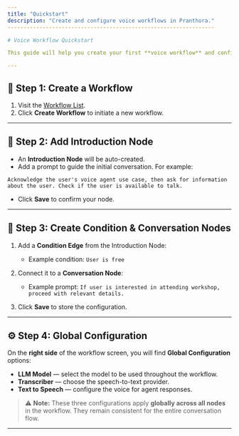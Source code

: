 ```yaml
---
title: "Quickstart"
description: "Create and configure voice workflows in Pranthora."
-----------------------------------------------------------------

# Voice Workflow Quickstart

This guide will help you create your first **voice workflow** and configure it for agent interactions. 🎛️

---
```


## 🧩 Step 1: Create a Workflow

1. Visit the [Workflow List](https://app.pranthora.firstpeak.ai/workflow-list).
2. Click **Create Workflow** to initiate a new workflow.

---

## 📝 Step 2: Add Introduction Node

* An **Introduction Node** will be auto-created.
* Add a prompt to guide the initial conversation. For example:

```text
Acknowledge the user's voice agent use case, then ask for information about the user. Check if the user is available to talk.
```

* Click **Save** to confirm your node.

---

## 🔀 Step 3: Create Condition & Conversation Nodes

1. Add a **Condition Edge** from the Introduction Node:

   * Example condition: `User is free`
2. Connect it to a **Conversation Node**:

   * Example prompt: `If user is interested in attending workshop, proceed with relevant details.`
3. Click **Save** to store the configuration.

---

## ⚙️ Step 4: Global Configuration

On the **right side** of the workflow screen, you will find **Global Configuration** options:

* **LLM Model** — select the model to be used throughout the workflow.
* **Transcriber** — choose the speech-to-text provider.
* **Text to Speech** — configure the voice for agent responses.

> ⚠️ **Note:** These three configurations apply **globally across all nodes** in the workflow. They remain consistent for the entire conversation flow.

---

